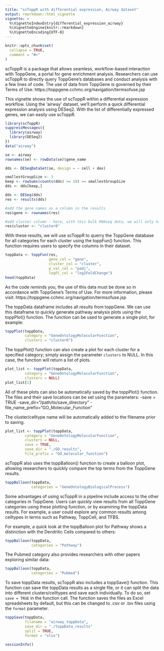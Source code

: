 ```yaml
---
title: "scToppR with differential expression, Airway dataset"
output: rmarkdown::html_vignette
vignette: >
  %\VignetteIndexEntry{differential_expression_airway}
  %\VignetteEngine{knitr::rmarkdown}
  %\VignetteEncoding{UTF-8}
---
```


```r
knitr::opts_chunk$set(
  collapse = TRUE,
  comment = "#>"
)
```


scToppR is a package that allows seamless, workflow-based interaction with ToppGene, a portal for gene enrichment analysis. Researchers can use scToppR to directly query ToppGene's databases and conduct analysis with a few lines of code. The use of data from ToppGene is governed by their Terms of Use:
https://toppgene.cchmc.org/navigation/termsofuse.jsp

This vignette shows the use of scToppR within a differential expression workflow. Using the 'airway' dataset, we'll perform a quick differential expression analysis using DESeq2. With the list of differentially expressed genes, we can easily use scToppR.

```r
library(scToppR)
suppressMessages({
  library(airway)
  library(DESeq2)
})
data("airway")

se <- airway
rownames(se) <- rowData(se)$gene_name

dds <- DESeqDataSet(se, design = ~ cell + dex)

smallestGroupSize <- 3
keep <- rowSums(counts(dds) >= 10) >= smallestGroupSize
dds <- dds[keep,]

dds <- DESeq(dds)
res <- results(dds)

#add the gene names as a column in the results
res$gene <- rownames(res)

#add cluster column - here, with this bulk RNAseq data, we will only have 1 cluster
res$cluster <- "cluster0"
```

With these results, we will use scToppR to querry the ToppGene database for all categories for each cluster using the toppFun() function. This function requires users to specify the columns in their dataset.

```r
toppData <- toppFun(res,
                    gene_col = "gene",
                    cluster_col = "cluster",
                    p_val_col = "padj",
                    logFC_col = "log2FoldChange")
head(toppData)
```

As the code reminds you, the use of this data must be done so in accordance with ToppGene's Terms of Use. For more information, please visit: https://toppgene.cchmc.org/navigation/termsofuse.jsp

The toppData dataframe includes all results from toppGene. We can use this dataframe to quickly generate pathway analysis plots using the toppPlot() function. The function can be used to generate a single plot, for example:

```r
toppPlot(toppData, 
         category = "GeneOntologyMolecularFunction", 
         clusters = "cluster0")
```

The toppPlot() function can also create a plot for each cluster for a specified category; simply assign the parameter `clusters` to NULL. In this case, the function will return a list of plots.

```r
plot_list <- toppPlot(toppData, 
         category = "GeneOntologyMolecularFunction", 
         clusters = NULL)
plot_list[1]
```


All of these plots can also be automatically saved by the toppPlot() function. The files and their save locations can be set using the parameters:
-save = TRUE
-save_dir="/path/to/save_directory"
-file_name_prefix="GO_Molecular_Function"

The cluster/celltype name will be automatically added to the filename prior to saving.

```r
plot_list <- toppPlot(toppData, 
         category = "GeneOntologyMolecularFunction", 
         clusters = NULL,
         save = TRUE,
         save_dir = "./GO_results",
         file_prefix = "GO_molecular_function")
```

scToppR also uses the toppBalloon() function to create a balloon plot, allowing researchers to quickly compare the top terms from the ToppGene results.

```r
toppBalloon(toppData,
            categories = "GeneOntologyBiologicalProcess")
```

Some advantages of using scToppR in a pipeline include access to the other categories in ToppGene. Users can quickly view results from all ToppGene categories using these plotting function, or by examining the toppData results. For example, a user could explore any common results among celltypes in terms such as Pathway, ToppCell, and TFBS.

For example, a quick look at the toppBalloon plot for Pathway shows a distinction with the Dendritic Cells compared to others:

```r
toppBalloon(toppData,
            categories = "Pathway")
```

The Pubmed category also provides researchers with other papers exploring similar data:

```r
toppBalloon(toppData,
            categories = "Pubmed")
```

To save toppData results, scToppR also includes a toppSave() function. This function can save the toppData results as a single file, or it can split the data into different clusters/celltypes and save each individually. To do so, set `save = TRUE` in the function call. The function saves the files as Excel spreadsheets by default, but this can be changed to .csv or .tsv files using the `format` parameter.

```r

toppSave(toppData,
         filename = "airway_toppData",
         save_dir = "./toppData_results"
         split = TRUE,
         format = "xlsx")

```


```r
sessionInfo()
```
